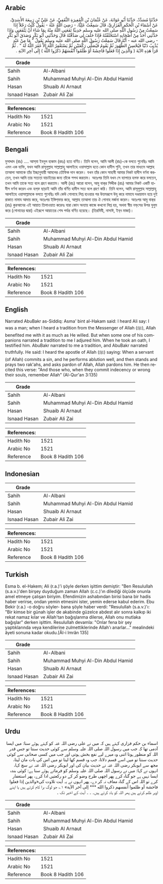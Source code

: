 ## Arabic


<div dir="rtl" lang="ar" style={{fontSize:'larger',backgroundColor:'#f8f9fa',padding:20}}>
حَدَّثَنَا مُسَدَّدٌ، حَدَّثَنَا أَبُو عَوَانَةَ، عَنْ عُثْمَانَ بْنِ الْمُغِيرَةِ الثَّقَفِيِّ، عَنْ عَلِيِّ بْنِ رَبِيعَةَ الأَسَدِيِّ، عَنْ أَسْمَاءَ بْنِ الْحَكَمِ الْفَزَارِيِّ، قَالَ سَمِعْتُ عَلِيًّا، - رَضِيَ اللَّهُ عَنْهُ - يَقُولُ كُنْتُ رَجُلاً إِذَا سَمِعْتُ مِنْ رَسُولِ اللَّهِ صلى الله عليه وسلم حَدِيثًا نَفَعَنِي اللَّهُ مِنْهُ بِمَا شَاءَ أَنْ يَنْفَعَنِي وَإِذَا حَدَّثَنِي أَحَدٌ مِنْ أَصْحَابِهِ اسْتَحْلَفْتُهُ فَإِذَا حَلَفَ لِي صَدَّقْتُهُ قَالَ وَحَدَّثَنِي أَبُو بَكْرٍ وَصَدَقَ أَبُو بَكْرٍ - رضى الله عنه - أَنَّهُ قَالَ سَمِعْتُ رَسُولَ اللَّهِ صلى الله عليه وسلم يَقُولُ ‏"‏ مَا مِنْ عَبْدٍ يُذْنِبُ ذَنْبًا فَيُحْسِنُ الطُّهُورَ ثُمَّ يَقُومُ فَيُصَلِّي رَكْعَتَيْنِ ثُمَّ يَسْتَغْفِرُ اللَّهَ إِلاَّ غَفَرَ اللَّهُ لَهُ ‏"‏ ‏.‏ ثُمَّ قَرَأَ هَذِهِ الآيَةَ ‏(‏ وَالَّذِينَ إِذَا فَعَلُوا فَاحِشَةً أَوْ ظَلَمُوا أَنْفُسَهُمْ ذَكَرُوا اللَّهَ ‏)‏ إِلَى آخِرِ الآيَةِ ‏.‏
</div>
<div style={{backgroundColor:'#f8f9fa',padding:20, marginBottom: 10}}><table> <thead> <tr> <th>Grade</th> <th></th> </tr> </thead> <tbody> <tr><td>Sahih</td><td>Al-Albani</td></tr><tr><td>Sahih</td><td>Muhammad Muhyi Al-Din Abdul Hamid</td></tr><tr><td>Hasan</td><td>Shuaib Al Arnaut</td></tr><tr><td>Isnaad Hasan</td><td>Zubair Ali Zai</td></tr></tbody></table><table> <thead> <tr> <th>References:</th> <th></th> </tr> </thead> <tbody><tr><td>Hadith No</td><td>1521</td></tr><tr><td>Arabic No</td><td>1521</td></tr><tr><td>Reference</td><td>Book 8 Hadith 106</td></tr></tbody></table></div>

## Bengali


<div dir="ltr" lang="bn" style={{fontSize:'larger',backgroundColor:'#f8f9fa',padding:20}}>
মুসাদ্দাদ (রাঃ) .... আস্‌মা ইবনুল হাকাম (রহঃ) হতে বর্ণিত। তিনি বলেন, আমি আলী (রাঃ)-কে বলতে শুনেছিঃ আমি এমন এক ব্যক্তি, যখন আমি রাসূলুল্লাহ সাল্লাল্লাহু আলাইহে ওয়াসাল্লাম হতে কোন হাদীস শুনি, তখন তার মাধ্যমে আল্লাহ তাআলা আমাকে তাঁর ইচ্ছানুযায়ী আমলের তৌফিক দান করেন। যখন তাঁর কোন সাহাবী আমার নিকট হাদীস বর্ণনা করতেন, তখন আমি তার সত্যতা যাচাইয়ের জন্য তাঁকে শপথ করতাম। অতঃপর তিনি যখন সে ব্যাপারে হলফ করে বলতেন, তখন আমি তাকে সত্য বলে গ্রহণ করতাম। আলী (রাঃ) আরো বলেন, আবু বাক্‌র সিদ্দীক (রাঃ) আমার নিকট একটি হাদীস বর্ণনা করেন এবং হল্‌ফ ছাড়াই আমি তাঁর বর্ণিত হাদীস সত্য বলে গ্রহণ করি। তিনি বলেন, আমি রাসূলুল্লাহ সাল্লাল্লাহু আলাইহে ওয়াসাল্লামকে বলতে শুনেছিঃ যদি কেউ গোনাহে লিপ্ত হাওয়ার পর উত্তমরূপে উযূ করে নামাযে দণ্ডায়মান হয়ে দুই রাকাত নামায আদায় করে, অতঃপর ইস্তিগ্‌ফার করে, আল্লাহ তাআলা তার ঐ গোনাহ মর্জনা করেন। অতঃপর আবু বাক্‌র (রাঃ) কুরআনের এই আয়াত তিলাওয়াত করেনঃ যারা কোন অন্যায় কাজে কখনো লিপ্ত হয়, অথবা স্বীয় নফ্‌সের উপর যুলুম করে (গোনাহের দ্বারা) এইরূপে আয়াতের শেষ পর্যন্ত বর্ণিত হয়েছে। (তিরমিযী, নাসাঈ, ইব্‌ন মাজা)।
</div>
<div style={{backgroundColor:'#f8f9fa',padding:20, marginBottom: 10}}><table> <thead> <tr> <th>Grade</th> <th></th> </tr> </thead> <tbody> <tr><td>Sahih</td><td>Al-Albani</td></tr><tr><td>Sahih</td><td>Muhammad Muhyi Al-Din Abdul Hamid</td></tr><tr><td>Hasan</td><td>Shuaib Al Arnaut</td></tr><tr><td>Isnaad Hasan</td><td>Zubair Ali Zai</td></tr></tbody></table><table> <thead> <tr> <th>References:</th> <th></th> </tr> </thead> <tbody><tr><td>Hadith No</td><td>1521</td></tr><tr><td>Arabic No</td><td>1521</td></tr><tr><td>Reference</td><td>Book 8 Hadith 106</td></tr></tbody></table></div>

## English


<div dir="ltr" lang="en" style={{fontSize:'larger',backgroundColor:'#f8f9fa',padding:20}}>
Narrated AbuBakr as-Siddiq: Asma' bint al-Hakam said: I heard Ali say: I was a man; when I heard a tradition from the Messenger of Allah (ﷺ), Allah benefited me with it as much as He willed. But when some one of his companions narrated a tradition to me I adjured him. When he took an oath, I testified him. AbuBakr narrated to me a tradition, and AbuBakr narrated truthfully. He said: I heard the apostle of Allah (ﷺ) saying: When a servant (of Allah) commits a sin, and he performs ablution well, and then stands and prays two rak'ahs, and asks pardon of Allah, Allah pardons him. He then recited this verse: "And those who, when they commit indecency or wrong their souls, remember Allah" (Al-Qur'an 3:135)
</div>
<div style={{backgroundColor:'#f8f9fa',padding:20, marginBottom: 10}}><table> <thead> <tr> <th>Grade</th> <th></th> </tr> </thead> <tbody> <tr><td>Sahih</td><td>Al-Albani</td></tr><tr><td>Sahih</td><td>Muhammad Muhyi Al-Din Abdul Hamid</td></tr><tr><td>Hasan</td><td>Shuaib Al Arnaut</td></tr><tr><td>Isnaad Hasan</td><td>Zubair Ali Zai</td></tr></tbody></table><table> <thead> <tr> <th>References:</th> <th></th> </tr> </thead> <tbody><tr><td>Hadith No</td><td>1521</td></tr><tr><td>Arabic No</td><td>1521</td></tr><tr><td>Reference</td><td>Book 8 Hadith 106</td></tr></tbody></table></div>

## Indonesian


<div dir="ltr" lang="id" style={{fontSize:'larger',backgroundColor:'#f8f9fa',padding:20}}>

</div>
<div style={{backgroundColor:'#f8f9fa',padding:20, marginBottom: 10}}><table> <thead> <tr> <th>Grade</th> <th></th> </tr> </thead> <tbody> <tr><td>Sahih</td><td>Al-Albani</td></tr><tr><td>Sahih</td><td>Muhammad Muhyi Al-Din Abdul Hamid</td></tr><tr><td>Hasan</td><td>Shuaib Al Arnaut</td></tr><tr><td>Isnaad Hasan</td><td>Zubair Ali Zai</td></tr></tbody></table><table> <thead> <tr> <th>References:</th> <th></th> </tr> </thead> <tbody><tr><td>Hadith No</td><td>1521</td></tr><tr><td>Arabic No</td><td>1521</td></tr><tr><td>Reference</td><td>Book 8 Hadith 106</td></tr></tbody></table></div>

## Turkish


<div dir="ltr" lang="tr" style={{fontSize:'larger',backgroundColor:'#f8f9fa',padding:20}}>
Esma b. el-Hakem; Ali (r.a.)'i şöyle derken işittim demiştir: "Ben Resulullah (s.a.v.)'den birşey duyduğum zaman Allah (c.c.)'ın dilediği ölçüde onunla amel etmeye çalışan biriyim. Efendimizin ashabından birisi bana bir hadis haber verirse, ondan yemin etmesini ister, yemin ederse kabul ederim. Ebu Bekir (r.a.) -o doğru söyler- bana şöyle haber verdi: "Resulullah (s.a.v.)'ı: "Bir kimse bir günah işler de akabinde güzelce abdest alır sonra kalkıp iki rekat namaz kılar ve Allah'tan bağışlanma dilerse, Allah onu mutlaka bağışlar" derken işittim. Resulullah devamla: "Onlar fena bir şey yaptıklarında veya kendilerine zulmettiklerinde Allah'ı anarlar..." mealindeki âyeti sonuna kadar okudu.[Âl-i lmrân 135]
</div>
<div style={{backgroundColor:'#f8f9fa',padding:20, marginBottom: 10}}><table> <thead> <tr> <th>Grade</th> <th></th> </tr> </thead> <tbody> <tr><td>Sahih</td><td>Al-Albani</td></tr><tr><td>Sahih</td><td>Muhammad Muhyi Al-Din Abdul Hamid</td></tr><tr><td>Hasan</td><td>Shuaib Al Arnaut</td></tr><tr><td>Isnaad Hasan</td><td>Zubair Ali Zai</td></tr></tbody></table><table> <thead> <tr> <th>References:</th> <th></th> </tr> </thead> <tbody><tr><td>Hadith No</td><td>1521</td></tr><tr><td>Arabic No</td><td>1521</td></tr><tr><td>Reference</td><td>Book 8 Hadith 106</td></tr></tbody></table></div>

## Urdu


<div dir="rtl" lang="ur" style={{fontSize:'larger',backgroundColor:'#f8f9fa',padding:20}}>
اسماء بن حکم فزاری کہتے ہیں کہ میں نے علی رضی اللہ عنہ کو کہتے ہوئے سنا: میں ایسا آدمی تھا کہ جب میں رسول اللہ صلی اللہ علیہ وسلم سے کوئی حدیث سنتا تو جس قدر اللہ کو منظور ہوتا اتنی وہ میرے لیے نفع بخش ہوتی اور جب میں کسی صحابی سے کوئی حدیث سنتا تو میں اسے قسم دلاتا، جب وہ قسم کھا لیتا تو میں اس کی بات مان لیتا، مجھ سے ابوبکر رضی اللہ عنہ نے حدیث بیان کی اور ابوبکر رضی اللہ عنہ نے سچ کہا، انہوں نے کہا: میں نے رسول اللہ صلی اللہ علیہ وسلم کو فرماتے ہوئے سنا ہے: کوئی بندہ ایسا نہیں ہے جو گناہ کرے پھر اچھی طرح وضو کر کے دو رکعتیں ادا کرے، پھر استغفار کرے تو اللہ اس کے گناہ معاف نہ کر دے، پھر انہوں نے یہ آیت تلاوت کی«والذين إذا فعلوا فاحشة أو ظلموا أنفسهم ذكروا الله *** إلى آخر الآية» ۱؎ جو لوگ برا کام کرتے ہیں یا اپنے اوپر ظلم کرتے ہیں پھر اللہ کو یاد کرتے ہیں۔ ۔ ۔ آیت کے اخیر تک ۔
</div>
<div style={{backgroundColor:'#f8f9fa',padding:20, marginBottom: 10}}><table> <thead> <tr> <th>Grade</th> <th></th> </tr> </thead> <tbody> <tr><td>Sahih</td><td>Al-Albani</td></tr><tr><td>Sahih</td><td>Muhammad Muhyi Al-Din Abdul Hamid</td></tr><tr><td>Hasan</td><td>Shuaib Al Arnaut</td></tr><tr><td>Isnaad Hasan</td><td>Zubair Ali Zai</td></tr></tbody></table><table> <thead> <tr> <th>References:</th> <th></th> </tr> </thead> <tbody><tr><td>Hadith No</td><td>1521</td></tr><tr><td>Arabic No</td><td>1521</td></tr><tr><td>Reference</td><td>Book 8 Hadith 106</td></tr></tbody></table></div>